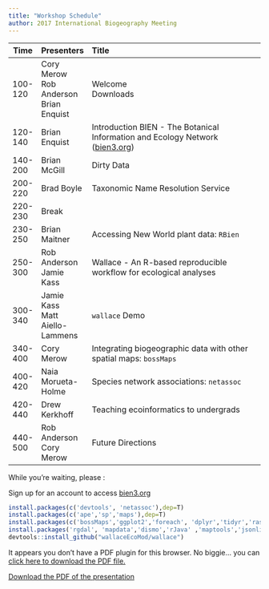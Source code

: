 ```yaml
---
title: "Workshop Schedule"
author: 2017 International Biogeography Meeting
---
```


|  Time  |  Presenters  |  Title   
|--------|:-------------|:-----------------------------------------------------|
| 100-120 | Cory Merow <br> Rob Anderson <br> Brian Enquist | Welcome <br> Downloads |
| 120-140 | Brian Enquist | Introduction BIEN - The Botanical Information and Ecology Network ([bien3.org](bien3.org))  |
| 140-200 | Brian McGill  | Dirty Data |
| 200-220 | Brad Boyle    | Taxonomic Name Resolution Service |
| 220-230 | Break         | |
| 230-250 | Brian Maitner | Accessing New World plant data: `RBien` |
| 250-300 | Rob Anderson <br> Jamie Kass | Wallace - An R-based reproducible workflow for ecological analyses |
| 300-340 | Jamie Kass <br> Matt Aiello-Lammens | `wallace` Demo |
| 340-400 | Cory Merow    | Integrating biogeographic data with other spatial maps: `bossMaps` |
| 400-420 | Naia Morueta-Holme | Species network associations: `netassoc` |
| 420-440 | Drew Kerkhoff | Teaching ecoinformatics to undergrads |
| 440-500 | Rob Anderson <br> Cory Merow | Future Directions |



While you're waiting, please :

Sign up for an account to access [bien3.org](bien3.org)

```r
install.packages(c('devtools', 'netassoc'),dep=T)
install.packages(c('ape','sp','maps'),dep=T)
install.packages(c('bossMaps','ggplot2','foreach', 'dplyr','tidyr','raster'),dep=T)
install.packages('rgdal', 'mapdata','dismo','rJava' ,'maptools','jsonlite',dep=T)
devtools::install_github("wallaceEcoMod/wallace")
```
<!--
Wallace: install_github()?
RBEIN:install_github("EnquistLab/RBIEN/BRI")
-->

<div>
<object data="3_1_assets/Intro_slides.pdf" type="application/pdf" width="100%" height="650px"> 
  <p>It appears you don't have a PDF plugin for this browser.
   No biggie... you can <a href="3_1_assets/Intro_slides.pdf">click here to
  download the PDF file.</a></p>  
 </object>
 </div>
 
 <p><a href="3_1_assets/Intro_slides.pdf">Download the PDF of the presentation</a></p>  

